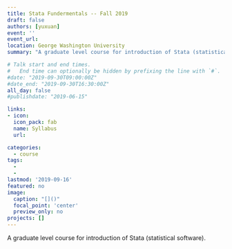 ```yaml
---
title: Stata Fundermentals -- Fall 2019
draft: false
authors: [yuxuan]
event: ''
event_url: 
location: George Washington University
summary: "A graduate level course for introduction of Stata (statistical software). "

# Talk start and end times.
#   End time can optionally be hidden by prefixing the line with `#`.
#date: "2019-09-30T09:00:00Z"
#date_end: "2019-09-30T16:30:00Z"
all_day: false
#publishdate: "2019-06-15"

links:
- icon: 
  icon_pack: fab
  name: Syllabus
  url: 

categories:
  - course
tags:
  - 
  - 
lastmod: '2019-09-16'
featured: no
image:
  caption: "[]()"
  focal_point: 'center'
  preview_only: no
projects: []
---
```


A graduate level course for introduction of Stata (statistical software).
